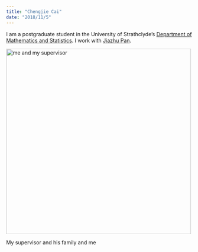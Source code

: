 ```yaml
---
title: "Chengjie Cai"
date: "2018/11/5"
---
```


I am a postgraduate student in the University of Strathclyde's
[Department of Mathematics and Statistics](https://www.strath.ac.uk/science/mathematicsstatistics/).
I work with [Jiazhu Pan](https://www.strath.ac.uk/staff/panjiazhudr/).

<img src="image/0W6A9121.jpg" alt="me and my supervisor" height="500" width="500"/>

My supervisor and his family and me